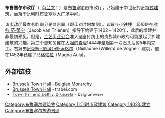 {{Infobox building
|name                    = Town Hall<br />Stadhuis {{nl icon}}<br />Hôtel de Ville {{fr icon}}
|image                   = 2007 07 Belgium Brussels 03.JPG
|caption                 =
|map_type                =  
|latitude                = 
|longitude               = 
|location_town           = [[布魯塞爾|布魯塞爾]]
|location_country        = [[比利時|比利時]]
|architect               = [[雅各·范·蒂宁|雅各·范·蒂宁]]<br />Jan van Ruysbroek
|client                  = 
|engineer                = [[纪尧姆·（威廉）·德·沃格尔|纪尧姆·（威廉）·德·沃格尔]]
|construction_start_date = 1402
|completion_date         = 1420
|date_demolished         = 
|cost                    = 
|structural_system       = 
|style                   = [[哥德式建築|哥德式建築]]
|size                    =
}}

'''布鲁塞尔市政厅'''（{{lang-fr|Hôtel de Ville}}, [[荷兰文|荷兰文]]：{{Audio-IPA|Nl-Stadhuis.ogg|''Stadhuis''}}）是[[布鲁塞尔市|布鲁塞尔市]]市政厅，乃始建于中世纪的[[哥特式建筑|哥特式建筑]]，坐落于[[比利时|比利时]][[布鲁塞尔|布鲁塞尔]][[布鲁塞尔大广场|大广场]]中间。

该[[市政厅|市政厅]]最古老的部分是其东翼（即正对时的左侧）。该翼与小[[钟楼|钟楼]]一起都是在[[雅各·范·蒂宁|雅各·范·蒂宁]]（Jacob van Thienen）指导下始建于1402－1420年，此后的增建并非最初预见。但是，[[同业公会|工艺同业公会]]准入这座传统上的贵族城市政府可能激起了扩建建筑的兴趣。第二个更短的翼在[[大胆的查理|大胆的查理]]1444年垒起第一块石头后的5年内完工。右翼由[[纪尧姆·（威廉）·德·沃格尔|纪尧姆·（威廉）·德·沃格尔]]（Guillaume (Willem) de Voghel）建筑，他在1452年还建了[[马格瑙拉|马格瑙拉]]（Magna Aula）。

==外部链接==
* [http://www.monarchie.be/laurentclaire/en/town_hall/index.html Brussels Town Hall] {{Wayback|url=http://www.monarchie.be/laurentclaire/en/town_hall/index.html |date=20090420063943 }} - Belgian Monarchy
* [http://www.trabel.com/brussel/brussels-town_hall.htm Brussels Town Hall] {{Wayback|url=http://www.trabel.com/brussel/brussels-town_hall.htm |date=20060717164721 }} - trabel.com
* [http://www.belgiumview.com/belgiumview/tl3/view0000697.php4 Town hall and belfry, Brussels] {{Wayback|url=http://www.belgiumview.com/belgiumview/tl3/view0000697.php4 |date=20210117090520 }} - Belgiumview

{{coord|50.8465|N|4.3518|E|region:BE_type:landmark|display=title}}

[[Category:布鲁塞尔建筑物|Category:布鲁塞尔建筑物]]
[[Category:比利时市政建筑|Category:比利时市政建筑]]
[[Category:1402年建立|Category:1402年建立]]
[[Category:布鲁塞尔旅游景点|Category:布鲁塞尔旅游景点]]